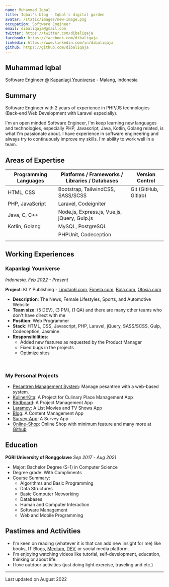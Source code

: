 ```yaml
---
name: Muhammad Iqbal
title: Iqbal's blog - Iqbal's digital garden
avatar: /static/images/new-image.png
occupation: Software Engineer
email: dibaliqaja@gmail.com
twitter: https://twitter.com/dibaliqaja
facebook: https://facebook.com/dibaliqaja
linkedin: https://www.linkedin.com/in/dibaliqaja
github: https://github.com/dibaliqaja
---
```


## Muhammad Iqbal

Software Engineer @ [Kapanlagi Youniverse](https://kly.id) - Malang, Indonesia

## Summary

Software Engineer with 2 years of experience in PHP/JS technologies 
(Back-end Web Development with Laravel especially).

I'm an open minded  Software Engineer,
I'm keep learning new languages and technologies, especially PHP, Javascript, Java, Kotlin, Golang related, is what I'm passionate about.
I have experience in software engineering and always try to continuously improve my skills.
I'm ability to work well in a team.

## Areas of Expertise

| Programming Languages           | Platforms / Frameworks / Libraries / Databases       | Version Control        |
| ------------------------------- | -----------------------------------------------------|------------------------|
| HTML, CSS                       | Bootstrap, TailwindCSS, SASS/SCSS                    | Git (GitHub, Gitlab)   |
| PHP, JavaScript                 | Laravel, Codeigniter                                 |                        |
| Java, C, C++                    | Node.js, Express.js, Vue.js, jQuery, Gulp.js         |                        |
| Kotlin, Golang                  | MySQL, PostgreSQL                                    |                        | 
|                                 | PHPUnit, Codeception                                 |                        |
|                                 |                                                      |                        |

## Working Experiences

### Kapanlagi Youniverse

_Indonesia, Feb 2022 - Present_

**Project**: KLY Publishing - [Liputan6.com](https://liputan6.com), [Fimela.com](https://fimela.com), [Bola.com](https://bola.com), [Otosia.com](https://otosia.com)

- **Description**: The News, Female Lifestyles, Sports, and Automotive Website
- **Team size**: (5 DEV), (3 PM), (1 QA) and there are many other teams who don't have direct with me
- **Position**: Web Programmer
- **Stack**: HTML, CSS, Javascript, PHP, Laravel, jQuery, SASS/SCSS, Gulp, Codeception, Jasmine
- **Responsibilities**:
  - Added new features as requested by the Product Manager
  - Fixed bugs in the projects
  - Optimize sites

<br />

### My Personal Projects

- [Pesantren Management System](https://github.com/dibaliqaja/pesantren-cms): Manage pesantren with a web-based system.
- [KulinerKita](https://github.com/dibaliqaja/kulinerkita): A Project for Culinary Place Management App
- [Birdboard](https://github.com/dibaliqaja/birdboard): A Project Management App
- [Laramov](https://github.com/dibaliqaja/laramov): A List Movies and TV Shows App
- [Blog](https://github.com/dibaliqaja/blog-test): A Content Management App
- [Survey-App](https://github.com/dibaliqaja/survey_app): A Survey App
- [Online-Shop](https://github.com/dibaliqaja/larashop-test): Online Shop with minimum feature
and many more at [Github](https://github.com/dibaliqaja)

## Education

**PGRI University of Ronggolawe**
_Sep 2017 - Aug 2021_

- Major: Bachelor Degree (S-1) in Computer Science
- Degree grade: With Compliments
- Course Summary: 
  - Algorithms and Basic Programming
  - Data Structures
  - Basic Computer Networking
  - Databases
  - Human and Computer Interaction
  - Software Management
  - Web and Mobile Programming

## Pastimes and Activities

- I'm keen on reading (whatever it is that can add new insight for me) like books, IT Blogs, [Medium](https://medium.com/@dibaliqaja), [DEV](https://dev.to/dibaliqaja), or social media platform.
- I'm enjoying watching videos like tutorial, self-development, education, thinking or about life.
- I love outdoor activities (just doing light exercise, traveling and etc.)

---

Last updated on August 2022

